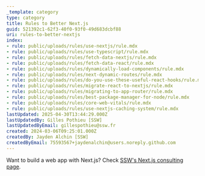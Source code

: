 ```yaml
---
_template: category
type: category
title: Rules to Better Next.js
guid: 521392c1-62f3-40f0-93f0-49d683dcbf88
uri: rules-to-better-nextjs
index:
- rule: public/uploads/rules/use-nextjs/rule.mdx
- rule: public/uploads/rules/use-typescript/rule.mdx
- rule: public/uploads/rules/fetch-data-nextjs/rule.mdx
- rule: public/uploads/rules/fetch-data-react/rule.mdx
- rule: public/uploads/rules/dynamically-load-components/rule.mdx
- rule: public/uploads/rules/next-dynamic-routes/rule.mdx
- rule: public/uploads/rules/do-you-use-these-useful-react-hooks/rule.mdx
- rule: public/uploads/rules/migrate-react-to-nextjs/rule.mdx
- rule: public/uploads/rules/migrating-to-app-router/rule.mdx
- rule: public/uploads/rules/best-package-manager-for-node/rule.mdx
- rule: public/uploads/rules/core-web-vitals/rule.mdx
- rule: public/uploads/rules/use-nextjs-caching-system/rule.mdx
lastUpdated: 2025-04-30T13:44:29.000Z
lastUpdatedBy: Gilles Pothieu [SSW]
lastUpdatedByEmail: gillespothieu@ssw.fr
created: 2024-03-06T09:25:01.000Z
createdBy: Jayden Alchin [SSW]
createdByEmail: 75593567+jaydenalchin@users.noreply.github.com
---
```


Want to build a web app with Next.js? Check [SSW's Next.js consulting page](https://ssw.com.au/consulting/nextjs).
